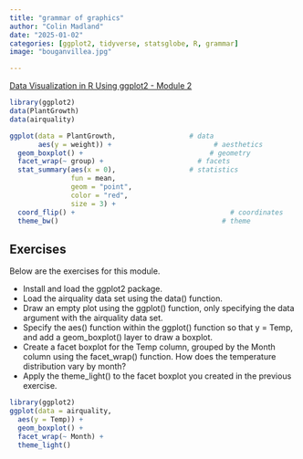 ```yaml
---
title: "grammar of graphics"
author: "Colin Madland"
date: "2025-01-02"
categories: [ggplot2, tidyverse, statsglobe, R, grammar]
image: "bouganvillea.jpg"

---
```


[Data Visualization in R Using ggplot2 - Module 2](https://statisticsglobe.com/online-course-data-visualization-ggplot2-r)

```r
library(ggplot2)
data(PlantGrowth) 
data(airquality)
```

```r
ggplot(data = PlantGrowth,                  # data              
       aes(y = weight)) +                         # aesthetics
  geom_boxplot() +                               # geometry
  facet_wrap(~ group) +                       # facets
  stat_summary(aes(x = 0),                  # statistics
               fun = mean,
               geom = "point",
               color = "red",
               size = 3) +
  coord_flip() +                                      # coordinates
  theme_bw()                                        # theme
```

## Exercises

Below are the exercises for this module.

- Install and load the ggplot2 package.
- Load the airquality data set using the data() function.
- Draw an empty plot using the ggplot() function, only specifying the data argument with the airquality data set.
- Specify the aes() function within the ggplot() function so that y = Temp, and add a geom_boxplot() layer to draw a boxplot.
- Create a facet boxplot for the Temp column, grouped by the Month column using the facet_wrap() function. How does the temperature distribution vary by month?
- Apply the theme_light() to the facet boxplot you created in the previous exercise.

```r
library(ggplot2)
ggplot(data = airquality,
  aes(y = Temp)) +
  geom_boxplot() +
  facet_wrap(~ Month) +
  theme_light()
```